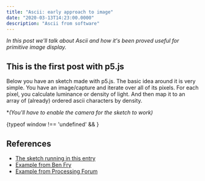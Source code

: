 ```yaml
---
title: "Ascii: early approach to image"
date: "2020-03-13T14:23:00.0000"
description: "Ascii from software"
---
```


_In this post we'll talk about Ascii and how it's been proved useful for primitive image display._


## This is the first post with p5.js

Below you have an sketch made with p5.js.
The basic idea around it is very simple.
You have an image/capture and iterate over all of its pixels.
For each pixel, you calculate luminance or density of light.
And then map it to an array of (already) ordered ascii characters by density.

\*_(You'll have to enable the camera for the sketch to work)_

<div>
  {typeof window !== 'undefined' && <AsciiSketch/>}
</div>

## References

- [The sketch running in this entry](http://www.mathiasbernhard.ch/ASCIImage/sketch.js)
- [Example from Ben Fry](https://github.com/processing/processing-video/blob/master/examples/Capture/AsciiVideo/AsciiVideo.pde)
- [Example from Processing Forum](https://forum.processing.org/two/discussion/6830/interpret-image-as-ascii-text)
